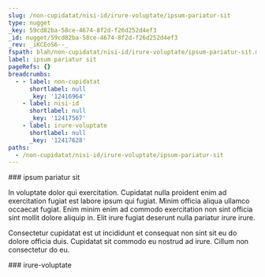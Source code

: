 ```yaml
---
slug: /non-cupidatat/nisi-id/irure-voluptate/ipsum-pariatur-sit
type: nugget
_key: 59cd82ba-58ce-4674-8f2d-f26d252d4ef3
_id: nugget/59cd82ba-58ce-4674-8f2d-f26d252d4ef3
_rev: _iKCEoS6--_
fspath: blah/non-cupidatat/nisi-id/irure-voluptate/ipsum-pariatur-sit.md
label: ipsum pariatur sit
pageRefs: {}
breadcrumbs:
  - - label: non-cupidatat
      shortlabel: null
      _key: '12416964'
    - label: nisi-id
      shortlabel: null
      _key: '12417567'
    - label: irure-voluptate
      shortlabel: null
      _key: '12417628'
paths:
  - /non-cupidatat/nisi-id/irure-voluptate/ipsum-pariatur-sit
---
```


<NuggetArea>
<Nugget slug="/non-cupidatat/nisi-id/irure-voluptate/ipsum-pariatur-sit" type="nugget" _key="59cd82ba-58ce-4674-8f2d-f26d252d4ef3" _id="nugget/59cd82ba-58ce-4674-8f2d-f26d252d4ef3" _rev="_iKCEoS6--_" fspath="blah/non-cupidatat/nisi-id/irure-voluptate/ipsum-pariatur-sit.md" label="ipsum pariatur sit" paths="/non-cupidatat/nisi-id/irure-voluptate/ipsum-pariatur-sit">
<NuggetBody>
### ipsum pariatur sit

In voluptate dolor qui exercitation. Cupidatat nulla proident enim ad exercitation fugiat est labore ipsum qui fugiat. Minim officia aliqua ullamco occaecat fugiat. Enim minim enim ad commodo exercitation non sint officia sint mollit dolore aliquip in. Elit irure fugiat deserunt nulla pariatur irure irure.

Consectetur cupidatat est ut incididunt et consequat non sint sit eu do dolore officia duis. Cupidatat sit commodo eu nostrud ad irure. Cillum non consectetur do eu.

</NuggetBody>
<Breadcrumbs>
<Crumbs>
<Crumb _key="12416964" label="non-cupidatat" /><Crumb _key="12417567" label="nisi-id" /><Crumb _key="12417628" label="irure-voluptate" />
</Crumbs>
</Breadcrumbs>
</Nugget>

<NuggetsInbound>
</NuggetsInbound>
<NuggetsOutbound>
</NuggetsOutbound>
</NuggetArea>
<PassagesInbound>
<Passage direction="inbound" type="passage" _key="12417628" _id="passage/12417628" _rev="_iKCEoS6---" label="irure-voluptate" passage="irure-voluptate" fspath="blah/non-cupidatat/nisi-id/irure-voluptate" paths="/non-cupidatat/nisi-id/irure-voluptate" slug="/non-cupidatat/nisi-id/irure-voluptate">
<NuggetBody>
### irure-voluptate

</NuggetBody>
<Breadcrumbs>
<Crumbs>
<Crumb _key="12416964" label="non-cupidatat" /><Crumb _key="12417567" label="nisi-id" />
</Crumbs>
</Breadcrumbs>
</Passage>

</PassagesInbound>
<PassagesOutbound>
</PassagesOutbound>